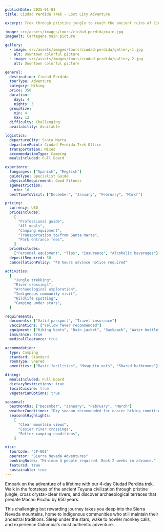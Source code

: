 ```yaml
---
publishDate: 2025-01-01
title: Ciudad Perdida Trek - Lost City Adventure

excerpt: Trek through pristine jungle to reach the ancient ruins of Ciudad Perdida, older than Machu Picchu and one of Colombia's most spectacular archaeological sites.

image: src/assets/images/tours/ciudad-perdida/main.jpg
imageAlt: Cartagena main picture

gallery:
  - image: src/assets/images/tours/ciudad-perdida/gallery-1.jpg
    alt: Downtown colorful picture
  - image: src/assets/images/tours/ciudad-perdida/gallery-2.jpg
    alt: Downtown colorful picture

general:
  destination: Ciudad Perdida
  tourType: Adventure
  category: Hiking
  price: 350
  duration:
    days: 4
    nights: 3
  groupSize:
    min: 4
    max: 12
  difficulty: Challenging
  availability: Available

logistics:
  departureCity: Santa Marta
  departurePoint: Ciudad Perdida Trek Office
  transportation: Mixed
  accommodationType: Camping
  mealsIncluded: Full Board

experience:
  languages: ["Spanish", "English"]
  guideType: Specialist Guide
  physicalRequirement: Good Fitness
  ageRestriction:
    min: 16
  bestTimeToVisit: ["December", "January", "February", "March"]

pricing:
  currency: USD
  priceIncludes:
    [
      "Professional guide",
      "All meals",
      "Camping equipment",
      "Transportation to/from Santa Marta",
      "Park entrance fees",
    ]
  priceExcludes:
    ["Personal equipment", "Tips", "Insurance", "Alcoholic beverages"]
  depositRequired: 30
  cancellationPolicy: "48 hours advance notice required"

activities:
  [
    "Jungle trekking",
    "River crossings",
    "Archaeological exploration",
    "Indigenous community visit",
    "Wildlife spotting",
    "Camping under stars",
  ]

requirements:
  documents: ["Valid passport", "Travel insurance"]
  vaccinations: ["Yellow fever recommended"]
  equipment: ["Hiking boots", "Rain jacket", "Backpack", "Water bottle"]
  insurance: true
  medicalClearance: true

accommodation:
  type: Camping
  standard: Standard
  roomType: Shared
  amenities: ["Basic facilities", "Mosquito nets", "Shared bathrooms"]

dining:
  mealsIncluded: Full Board
  dietaryRestrictions: true
  localCuisine: true
  vegetarianOptions: true

seasonal:
  bestMonths: ["December", "January", "February", "March"]
  weatherConditions: "Dry season recommended for easier hiking conditions"
  seasonalHighlights:
    [
      "Clear mountain views",
      "Easier river crossings",
      "Better camping conditions",
    ]

misc:
  tourCode: "CP-001"
  operator: "Sierra Nevada Adventures"
  bookingNotes: "Minimum 4 people required. Book 2 weeks in advance."
  featured: true
  sustainable: true
---
```


Embark on the adventure of a lifetime with our 4-day Ciudad Perdida trek. Walk in the footsteps of the ancient Teyuna civilization through pristine jungle, cross crystal-clear rivers, and discover archaeological terraces that predate Machu Picchu by 650 years.

This challenging but rewarding journey takes you deep into the Sierra Nevada mountains, home to indigenous communities who still maintain their ancestral traditions. Sleep under the stars, wake to howler monkey calls, and experience Colombia's most authentic adventure.
